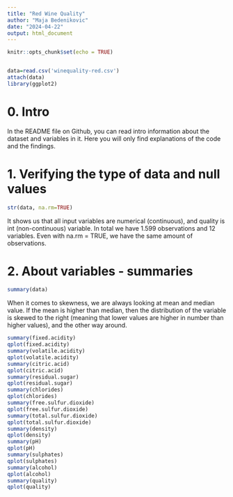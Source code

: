 ---
title: "Red Wine Quality"
author: "Maja Bedenikovic"
date: "2024-04-22"
output: html_document
---

```{r setup, include=FALSE}
knitr::opts_chunk$set(echo = TRUE)


data=read.csv('winequality-red.csv')
attach(data)
library(ggplot2)
```

# 0. Intro
In the README file on Github, you can read intro information about the dataset and variables in it. Here you will only find explanations of the code and the findings.

# 1. Verifying the type of data and null values

```{r}
str(data, na.rm=TRUE)
```

It shows us that all input variables are numerical (continuous), and quality is int (non-continuous) variable. In total we have 1.599 observations and 12 variables. Even with na.rm = TRUE, we have the same amount of observations.

# 2. About variables - summaries

```{r}
summary(data)
```
When it comes to skewness, we are always looking at mean and median value. If the mean is higher than median, then the distribution of the variable is skewed to the right (meaning that lower values are higher in number than higher values), and the other way around.



```{r}
summary(fixed.acidity)
qplot(fixed.acidity)
summary(volatile.acidity)
qplot(volatile.acidity)
summary(citric.acid)
qplot(citric.acid)
summary(residual.sugar)
qplot(residual.sugar)
summary(chlorides)
qplot(chlorides)
summary(free.sulfur.dioxide)
qplot(free.sulfur.dioxide)
summary(total.sulfur.dioxide)
qplot(total.sulfur.dioxide)
summary(density)
qplot(density)
summary(pH)
qplot(pH)
summary(sulphates)
qplot(sulphates)
summary(alcohol)
qplot(alcohol)
summary(quality)
qplot(quality)
```












